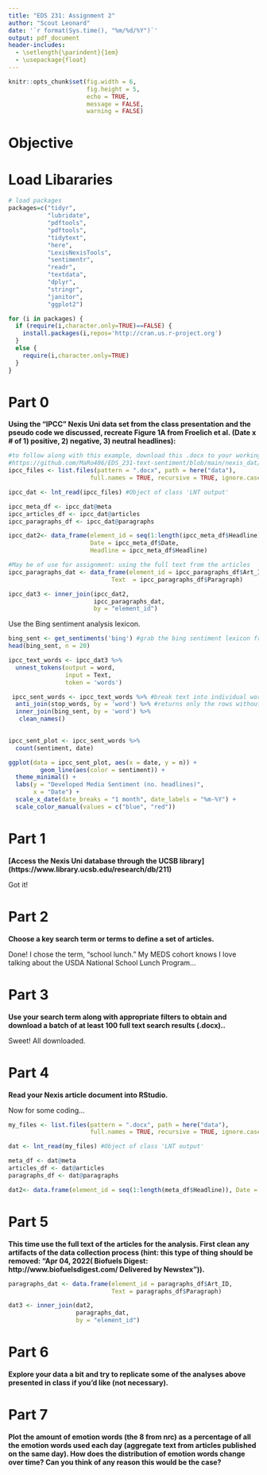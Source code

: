 ```yaml
---
title: "EDS 231: Assignment 2"
author: "Scout Leonard"
date: '`r format(Sys.time(), "%m/%d/%Y")`'
output: pdf_document
header-includes:
  - \setlength{\parindent}{1em}
  - \usepackage{float}
---
```


```r
knitr::opts_chunk$set(fig.width = 6, 
                      fig.height = 5, 
                      echo = TRUE, 
                      message = FALSE, 
                      warning = FALSE)
```

# Objective

# Load Libararies

```r
# load packages
packages=c("tidyr",
           "lubridate",
           "pdftools",
           "pdftools",
           "tidytext",
           "here",
           "LexisNexisTools",
           "sentimentr",
           "readr",
           "textdata",
           "dplyr",
           "stringr",
           "janitor",
           "ggplot2")

for (i in packages) {
  if (require(i,character.only=TRUE)==FALSE) {
    install.packages(i,repos='http://cran.us.r-project.org')
  }
  else {
    require(i,character.only=TRUE)
  }
}
```

# Part 0

**Using the “IPCC” Nexis Uni data set from the class presentation and the pseudo code we discussed, recreate Figure 1A from Froelich et al. (Date x # of 1) positive, 2) negative, 3) neutral headlines):**

```r
#to follow along with this example, download this .docx to your working directory: 
#https://github.com/MaRo406/EDS_231-text-sentiment/blob/main/nexis_dat/Nexis_IPCC_Results.docx
ipcc_files <- list.files(pattern = ".docx", path = here("data"),
                       full.names = TRUE, recursive = TRUE, ignore.case = TRUE)

ipcc_dat <- lnt_read(ipcc_files) #Object of class 'LNT output'

ipcc_meta_df <- ipcc_dat@meta
ipcc_articles_df <- ipcc_dat@articles
ipcc_paragraphs_df <- ipcc_dat@paragraphs

ipcc_dat2<- data_frame(element_id = seq(1:length(ipcc_meta_df$Headline)), 
                       Date = ipcc_meta_df$Date, 
                       Headline = ipcc_meta_df$Headline)

#May be of use for assignment: using the full text from the articles
ipcc_paragraphs_dat <- data_frame(element_id = ipcc_paragraphs_df$Art_ID, 
                             Text  = ipcc_paragraphs_df$Paragraph)

ipcc_dat3 <- inner_join(ipcc_dat2,
                        ipcc_paragraphs_dat, 
                        by = "element_id")
```

Use the Bing sentiment analysis lexicon.

```r
bing_sent <- get_sentiments('bing') #grab the bing sentiment lexicon from tidytext
head(bing_sent, n = 20)
```

```r
ipcc_text_words <- ipcc_dat3 %>%
  unnest_tokens(output = word, 
                input = Text, 
                token = 'words')

 ipcc_sent_words <- ipcc_text_words %>% #break text into individual words
  anti_join(stop_words, by = 'word') %>% #returns only the rows without stop words
  inner_join(bing_sent, by = 'word') %>% 
   clean_names()
 
```


```r
ipcc_sent_plot <- ipcc_sent_words %>% 
  count(sentiment, date)

ggplot(data = ipcc_sent_plot, aes(x = date, y = n)) +
         geom_line(aes(color = sentiment)) +
  theme_minimal() +
  labs(y = "Developed Media Sentiment (no. headlines)",
       x = "Date") +
  scale_x_date(date_breaks = "1 month", date_labels = "%m-%Y") +
  scale_color_manual(values = c("blue", "red"))
```


# Part 1

**[Access the Nexis Uni database through the UCSB library] (https://www.library.ucsb.edu/research/db/211)**

\noindent Got it! 

\newpage

# Part 2

**Choose a key search term or terms to define a set of articles.**

\noindent Done! I chose the term, "school lunch." My MEDS cohort knows I love talking about the USDA National School Lunch Program... 

\newpage

# Part 3

**Use your search term along with appropriate filters to obtain and download a batch of at least 100 full text search results (.docx)..**

\noindent Sweet! All downloaded. 

\newpage

# Part 4

**Read your Nexis article document into RStudio.**

\noindent Now for some coding...

```r
my_files <- list.files(pattern = ".docx", path = here("data"),
                       full.names = TRUE, recursive = TRUE, ignore.case = TRUE)

dat <- lnt_read(my_files) #Object of class 'LNT output'

meta_df <- dat@meta
articles_df <- dat@articles
paragraphs_df <- dat@paragraphs

dat2<- data.frame(element_id = seq(1:length(meta_df$Headline)), Date = meta_df$Date, Headline = meta_df$Headline)
```

\newpage

# Part 5

**This time use the full text of the articles for the analysis. First clean any artifacts of the data collection process (hint: this type of thing should be removed: “Apr 04, 2022( Biofuels Digest: http://www.biofuelsdigest.com/ Delivered by Newstex”)).**

```r
paragraphs_dat <- data.frame(element_id = paragraphs_df$Art_ID, 
                             Text = paragraphs_df$Paragraph)

dat3 <- inner_join(dat2,
                   paragraphs_dat, 
                   by = "element_id")
```

\newpage

# Part 6

**Explore your data a bit and try to replicate some of the analyses above presented in class if you’d like (not necessary).**

\newpage

# Part 7

**Plot the amount of emotion words (the 8 from nrc) as a percentage of all the emotion words used each day (aggregate text from articles published on the same day). How does the distribution of emotion words change over time? Can you think of any reason this would be the case?**

```r

```

\newpage